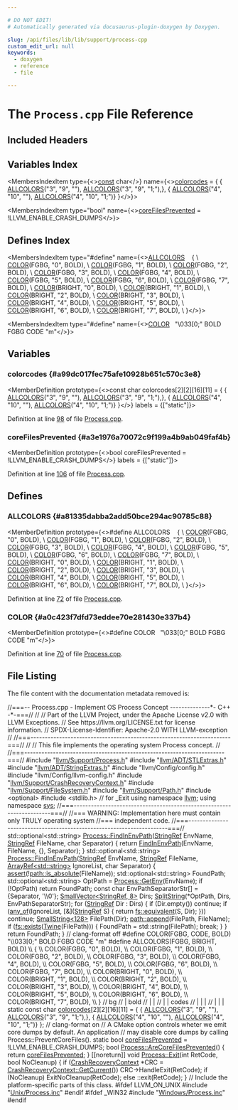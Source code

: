 ```yaml
---

# DO NOT EDIT!
# Automatically generated via docusaurus-plugin-doxygen by Doxygen.

slug: /api/files/lib/lib/support/process-cpp
custom_edit_url: null
keywords:
  - doxygen
  - reference
  - file

---
```





# The `Process.cpp` File Reference

<DoxygenPage pluginConfig={pluginConfig}>



## Included Headers

<IncludesList>
<IncludesListItem
  filePath="llvm/Support/Process.h"
  permalink="/docs/api/files/include/include/llvm/include/llvm/support/process-h"
  isLocal="true" />
<IncludesListItem
  filePath="llvm/ADT/STLExtras.h"
  permalink="/docs/api/files/include/include/llvm/include/llvm/adt/stlextras-h"
  isLocal="true" />
<IncludesListItem
  filePath="llvm/ADT/StringExtras.h"
  permalink="/docs/api/files/include/include/llvm/include/llvm/adt/stringextras-h"
  isLocal="true" />
<IncludesListItem
  filePath="llvm/Config/config.h"
  permalink=""
  isLocal="true" />
<IncludesListItem
  filePath="llvm/Config/llvm-config.h"
  permalink=""
  isLocal="true" />
<IncludesListItem
  filePath="llvm/Support/CrashRecoveryContext.h"
  permalink="/docs/api/files/include/include/llvm/include/llvm/support/crashrecoverycontext-h"
  isLocal="true" />
<IncludesListItem
  filePath="llvm/Support/FileSystem.h"
  permalink="/docs/api/files/include/include/llvm/include/llvm/support/filesystem-h"
  isLocal="true" />
<IncludesListItem
  filePath="llvm/Support/Path.h"
  permalink="/docs/api/files/include/include/llvm/include/llvm/support/path-h"
  isLocal="true" />
<IncludesListItem
  filePath="optional"
  permalink=""
  isLocal="false" />
<IncludesListItem
  filePath="stdlib.h"
  permalink=""
  isLocal="false" />
<IncludesListItem
  filePath="Unix/Process.inc"
  permalink="/docs/api/files/lib/lib/support/lib/support/unix/process-inc"
  isLocal="true" />
</IncludesList>

## Variables Index

<MembersIndex>

<MembersIndexItem
  type={<><a href="/docs/api/files/lib/lib/target/lib/target/aarch64/aarch64promoteconstant-cpp/#a90f8350fecae261c25be85d38b451bff">const</a> char</>}
  name={<><a href="#a99dc017fec75afe10928b651c570c3e8">colorcodes</a> = &#123;
    &#123; <a href="#a81335dabba2add50bce294ac90785c88">ALLCOLORS</a>(&quot;3&quot;, &quot;9&quot;, &quot;&quot;), <a href="#a81335dabba2add50bce294ac90785c88">ALLCOLORS</a>(&quot;3&quot;, &quot;9&quot;, &quot;1;&quot;),&#125;,
    &#123; <a href="#a81335dabba2add50bce294ac90785c88">ALLCOLORS</a>(&quot;4&quot;, &quot;10&quot;, &quot;&quot;), <a href="#a81335dabba2add50bce294ac90785c88">ALLCOLORS</a>(&quot;4&quot;, &quot;10&quot;, &quot;1;&quot;)&#125;
&#125;</>}>
</MembersIndexItem>

<MembersIndexItem
  type="bool"
  name={<><a href="#a3e1976a70072c9f199a4b9ab049faf4b">coreFilesPrevented</a> = !LLVM&#95;ENABLE&#95;CRASH&#95;DUMPS</>}>
</MembersIndexItem>

</MembersIndex>

## Defines Index

<MembersIndex>

<MembersIndexItem
  type="#define"
  name={<><a href="#a81335dabba2add50bce294ac90785c88">ALLCOLORS</a>&nbsp;&nbsp;&nbsp;  &#123;                           \\
    <a href="#a0c423f7dfd73eddee70e281430e337b4">COLOR</a>(FGBG, &quot;0&quot;, BOLD),   \\
    <a href="#a0c423f7dfd73eddee70e281430e337b4">COLOR</a>(FGBG, &quot;1&quot;, BOLD),   \\
    <a href="#a0c423f7dfd73eddee70e281430e337b4">COLOR</a>(FGBG, &quot;2&quot;, BOLD),   \\
    <a href="#a0c423f7dfd73eddee70e281430e337b4">COLOR</a>(FGBG, &quot;3&quot;, BOLD),   \\
    <a href="#a0c423f7dfd73eddee70e281430e337b4">COLOR</a>(FGBG, &quot;4&quot;, BOLD),   \\
    <a href="#a0c423f7dfd73eddee70e281430e337b4">COLOR</a>(FGBG, &quot;5&quot;, BOLD),   \\
    <a href="#a0c423f7dfd73eddee70e281430e337b4">COLOR</a>(FGBG, &quot;6&quot;, BOLD),   \\
    <a href="#a0c423f7dfd73eddee70e281430e337b4">COLOR</a>(FGBG, &quot;7&quot;, BOLD),   \\
    <a href="#a0c423f7dfd73eddee70e281430e337b4">COLOR</a>(BRIGHT, &quot;0&quot;, BOLD), \\
    <a href="#a0c423f7dfd73eddee70e281430e337b4">COLOR</a>(BRIGHT, &quot;1&quot;, BOLD), \\
    <a href="#a0c423f7dfd73eddee70e281430e337b4">COLOR</a>(BRIGHT, &quot;2&quot;, BOLD), \\
    <a href="#a0c423f7dfd73eddee70e281430e337b4">COLOR</a>(BRIGHT, &quot;3&quot;, BOLD), \\
    <a href="#a0c423f7dfd73eddee70e281430e337b4">COLOR</a>(BRIGHT, &quot;4&quot;, BOLD), \\
    <a href="#a0c423f7dfd73eddee70e281430e337b4">COLOR</a>(BRIGHT, &quot;5&quot;, BOLD), \\
    <a href="#a0c423f7dfd73eddee70e281430e337b4">COLOR</a>(BRIGHT, &quot;6&quot;, BOLD), \\
    <a href="#a0c423f7dfd73eddee70e281430e337b4">COLOR</a>(BRIGHT, &quot;7&quot;, BOLD), \\
  &#125;</>}>
</MembersIndexItem>

<MembersIndexItem
  type="#define"
  name={<><a href="#a0c423f7dfd73eddee70e281430e337b4">COLOR</a>&nbsp;&nbsp;&nbsp;&quot;\\033&#91;0;&quot; BOLD FGBG CODE &quot;m&quot;</>}>
</MembersIndexItem>

</MembersIndex>


<SectionDefinition>

## Variables

### colorcodes {#a99dc017fec75afe10928b651c570c3e8}

<MemberDefinition
  prototype={<>const char colorcodes&#91;2&#93;&#91;2&#93;&#91;16&#93;&#91;11&#93; = &#123;
    &#123; <a href="#a81335dabba2add50bce294ac90785c88">ALLCOLORS</a>(&quot;3&quot;, &quot;9&quot;, &quot;&quot;), <a href="#a81335dabba2add50bce294ac90785c88">ALLCOLORS</a>(&quot;3&quot;, &quot;9&quot;, &quot;1;&quot;),&#125;,
    &#123; <a href="#a81335dabba2add50bce294ac90785c88">ALLCOLORS</a>(&quot;4&quot;, &quot;10&quot;, &quot;&quot;), <a href="#a81335dabba2add50bce294ac90785c88">ALLCOLORS</a>(&quot;4&quot;, &quot;10&quot;, &quot;1;&quot;)&#125;
&#125;</>}
  labels = {["static"]}>

Definition at line <a href="#l00098">98</a> of file <a href="/docs/api/files/lib/lib/support/process-cpp">Process.cpp</a>.
</MemberDefinition>

### coreFilesPrevented {#a3e1976a70072c9f199a4b9ab049faf4b}

<MemberDefinition
  prototype={<>bool coreFilesPrevented = !LLVM&#95;ENABLE&#95;CRASH&#95;DUMPS</>}
  labels = {["static"]}>

Definition at line <a href="#l00106">106</a> of file <a href="/docs/api/files/lib/lib/support/process-cpp">Process.cpp</a>.
</MemberDefinition>

</SectionDefinition>

<SectionDefinition>

## Defines

### ALLCOLORS {#a81335dabba2add50bce294ac90785c88}

<MemberDefinition
  prototype={<>#define ALLCOLORS&nbsp;&nbsp;&nbsp;  &#123;                           \\
    <a href="#a0c423f7dfd73eddee70e281430e337b4">COLOR</a>(FGBG, &quot;0&quot;, BOLD),   \\
    <a href="#a0c423f7dfd73eddee70e281430e337b4">COLOR</a>(FGBG, &quot;1&quot;, BOLD),   \\
    <a href="#a0c423f7dfd73eddee70e281430e337b4">COLOR</a>(FGBG, &quot;2&quot;, BOLD),   \\
    <a href="#a0c423f7dfd73eddee70e281430e337b4">COLOR</a>(FGBG, &quot;3&quot;, BOLD),   \\
    <a href="#a0c423f7dfd73eddee70e281430e337b4">COLOR</a>(FGBG, &quot;4&quot;, BOLD),   \\
    <a href="#a0c423f7dfd73eddee70e281430e337b4">COLOR</a>(FGBG, &quot;5&quot;, BOLD),   \\
    <a href="#a0c423f7dfd73eddee70e281430e337b4">COLOR</a>(FGBG, &quot;6&quot;, BOLD),   \\
    <a href="#a0c423f7dfd73eddee70e281430e337b4">COLOR</a>(FGBG, &quot;7&quot;, BOLD),   \\
    <a href="#a0c423f7dfd73eddee70e281430e337b4">COLOR</a>(BRIGHT, &quot;0&quot;, BOLD), \\
    <a href="#a0c423f7dfd73eddee70e281430e337b4">COLOR</a>(BRIGHT, &quot;1&quot;, BOLD), \\
    <a href="#a0c423f7dfd73eddee70e281430e337b4">COLOR</a>(BRIGHT, &quot;2&quot;, BOLD), \\
    <a href="#a0c423f7dfd73eddee70e281430e337b4">COLOR</a>(BRIGHT, &quot;3&quot;, BOLD), \\
    <a href="#a0c423f7dfd73eddee70e281430e337b4">COLOR</a>(BRIGHT, &quot;4&quot;, BOLD), \\
    <a href="#a0c423f7dfd73eddee70e281430e337b4">COLOR</a>(BRIGHT, &quot;5&quot;, BOLD), \\
    <a href="#a0c423f7dfd73eddee70e281430e337b4">COLOR</a>(BRIGHT, &quot;6&quot;, BOLD), \\
    <a href="#a0c423f7dfd73eddee70e281430e337b4">COLOR</a>(BRIGHT, &quot;7&quot;, BOLD), \\
  &#125;</>}>

Definition at line <a href="#l00072">72</a> of file <a href="/docs/api/files/lib/lib/support/process-cpp">Process.cpp</a>.
</MemberDefinition>

### COLOR {#a0c423f7dfd73eddee70e281430e337b4}

<MemberDefinition
  prototype={<>#define COLOR&nbsp;&nbsp;&nbsp;&quot;\\033&#91;0;&quot; BOLD FGBG CODE &quot;m&quot;</>}>

Definition at line <a href="#l00070">70</a> of file <a href="/docs/api/files/lib/lib/support/process-cpp">Process.cpp</a>.
</MemberDefinition>

</SectionDefinition>

## File Listing

The file content with the documentation metadata removed is:

<ProgramListing>

<Link id="l00001" /><CodeLine lineNumber="1"><Highlight kind="comment">//===-- Process.cpp - Implement OS Process Concept --------------&#42;- C++ -&#42;-===//</Highlight><Highlight kind="normal"></Highlight></CodeLine>
<Link id="l00002" /><CodeLine lineNumber="2"><Highlight kind="normal"></Highlight><Highlight kind="comment">//</Highlight><Highlight kind="normal"></Highlight></CodeLine>
<Link id="l00003" /><CodeLine lineNumber="3"><Highlight kind="normal"></Highlight><Highlight kind="comment">// Part of the LLVM Project, under the Apache License v2.0 with LLVM Exceptions.</Highlight><Highlight kind="normal"></Highlight></CodeLine>
<Link id="l00004" /><CodeLine lineNumber="4"><Highlight kind="normal"></Highlight><Highlight kind="comment">// See https://llvm.org/LICENSE.txt for license information.</Highlight><Highlight kind="normal"></Highlight></CodeLine>
<Link id="l00005" /><CodeLine lineNumber="5"><Highlight kind="normal"></Highlight><Highlight kind="comment">// SPDX-License-Identifier: Apache-2.0 WITH LLVM-exception</Highlight><Highlight kind="normal"></Highlight></CodeLine>
<Link id="l00006" /><CodeLine lineNumber="6"><Highlight kind="normal"></Highlight><Highlight kind="comment">//</Highlight><Highlight kind="normal"></Highlight></CodeLine>
<Link id="l00007" /><CodeLine lineNumber="7"><Highlight kind="normal"></Highlight><Highlight kind="comment">//===----------------------------------------------------------------------===//</Highlight><Highlight kind="normal"></Highlight></CodeLine>
<Link id="l00008" /><CodeLine lineNumber="8"><Highlight kind="normal"></Highlight><Highlight kind="comment">//</Highlight><Highlight kind="normal"></Highlight></CodeLine>
<Link id="l00009" /><CodeLine lineNumber="9"><Highlight kind="normal"></Highlight><Highlight kind="comment">//  This file implements the operating system Process concept.</Highlight><Highlight kind="normal"></Highlight></CodeLine>
<Link id="l00010" /><CodeLine lineNumber="10"><Highlight kind="normal"></Highlight><Highlight kind="comment">//</Highlight><Highlight kind="normal"></Highlight></CodeLine>
<Link id="l00011" /><CodeLine lineNumber="11"><Highlight kind="normal"></Highlight><Highlight kind="comment">//===----------------------------------------------------------------------===//</Highlight><Highlight kind="normal"></Highlight></CodeLine>
<Link id="l00012" /><CodeLine lineNumber="12"><Highlight kind="normal"></Highlight></CodeLine>
<Link id="l00013" /><CodeLine lineNumber="13"><Highlight kind="normal"></Highlight><Highlight kind="preprocessor">#include &quot;<a href="/docs/api/files/include/include/llvm/include/llvm/support/process-h">llvm/Support/Process.h</a>&quot;</Highlight><Highlight kind="normal"></Highlight></CodeLine>
<Link id="l00014" /><CodeLine lineNumber="14"><Highlight kind="normal"></Highlight><Highlight kind="preprocessor">#include &quot;<a href="/docs/api/files/include/include/llvm/include/llvm/adt/stlextras-h">llvm/ADT/STLExtras.h</a>&quot;</Highlight><Highlight kind="normal"></Highlight></CodeLine>
<Link id="l00015" /><CodeLine lineNumber="15"><Highlight kind="normal"></Highlight><Highlight kind="preprocessor">#include &quot;<a href="/docs/api/files/include/include/llvm/include/llvm/adt/stringextras-h">llvm/ADT/StringExtras.h</a>&quot;</Highlight><Highlight kind="normal"></Highlight></CodeLine>
<Link id="l00016" /><CodeLine lineNumber="16"><Highlight kind="normal"></Highlight><Highlight kind="preprocessor">#include &quot;llvm/Config/config.h&quot;</Highlight><Highlight kind="normal"></Highlight></CodeLine>
<Link id="l00017" /><CodeLine lineNumber="17"><Highlight kind="normal"></Highlight><Highlight kind="preprocessor">#include &quot;llvm/Config/llvm-config.h&quot;</Highlight><Highlight kind="normal"></Highlight></CodeLine>
<Link id="l00018" /><CodeLine lineNumber="18"><Highlight kind="normal"></Highlight><Highlight kind="preprocessor">#include &quot;<a href="/docs/api/files/include/include/llvm/include/llvm/support/crashrecoverycontext-h">llvm/Support/CrashRecoveryContext.h</a>&quot;</Highlight><Highlight kind="normal"></Highlight></CodeLine>
<Link id="l00019" /><CodeLine lineNumber="19"><Highlight kind="normal"></Highlight><Highlight kind="preprocessor">#include &quot;<a href="/docs/api/files/include/include/llvm/include/llvm/support/filesystem-h">llvm/Support/FileSystem.h</a>&quot;</Highlight><Highlight kind="normal"></Highlight></CodeLine>
<Link id="l00020" /><CodeLine lineNumber="20"><Highlight kind="normal"></Highlight><Highlight kind="preprocessor">#include &quot;<a href="/docs/api/files/include/include/llvm/include/llvm/support/path-h">llvm/Support/Path.h</a>&quot;</Highlight><Highlight kind="normal"></Highlight></CodeLine>
<Link id="l00021" /><CodeLine lineNumber="21"><Highlight kind="normal"></Highlight></CodeLine>
<Link id="l00022" /><CodeLine lineNumber="22"><Highlight kind="normal"></Highlight><Highlight kind="preprocessor">#include &lt;optional&gt;</Highlight><Highlight kind="normal"></Highlight></CodeLine>
<Link id="l00023" /><CodeLine lineNumber="23"><Highlight kind="normal"></Highlight><Highlight kind="preprocessor">#include &lt;stdlib.h&gt;</Highlight><Highlight kind="normal"> </Highlight><Highlight kind="comment">// for &#95;Exit</Highlight><Highlight kind="normal"></Highlight></CodeLine>
<Link id="l00024" /><CodeLine lineNumber="24"><Highlight kind="normal"></Highlight></CodeLine>
<Link id="l00025" /><CodeLine lineNumber="25"><Highlight kind="normal"></Highlight><Highlight kind="keyword">using namespace </Highlight><Highlight kind="normal"><a href="/docs/api/namespaces/llvm">llvm</a>;</Highlight></CodeLine>
<Link id="l00026" /><CodeLine lineNumber="26"><Highlight kind="normal"></Highlight><Highlight kind="keyword">using namespace </Highlight><Highlight kind="normal"><a href="/docs/api/namespaces/llvm/sys">sys</a>;</Highlight></CodeLine>
<Link id="l00027" /><CodeLine lineNumber="27"><Highlight kind="normal"></Highlight></CodeLine>
<Link id="l00028" /><CodeLine lineNumber="28"><Highlight kind="normal"></Highlight><Highlight kind="comment">//===----------------------------------------------------------------------===//</Highlight><Highlight kind="normal"></Highlight></CodeLine>
<Link id="l00029" /><CodeLine lineNumber="29"><Highlight kind="normal"></Highlight><Highlight kind="comment">//=== WARNING: Implementation here must contain only TRULY operating system</Highlight><Highlight kind="normal"></Highlight></CodeLine>
<Link id="l00030" /><CodeLine lineNumber="30"><Highlight kind="normal"></Highlight><Highlight kind="comment">//===          independent code.</Highlight><Highlight kind="normal"></Highlight></CodeLine>
<Link id="l00031" /><CodeLine lineNumber="31"><Highlight kind="normal"></Highlight><Highlight kind="comment">//===----------------------------------------------------------------------===//</Highlight><Highlight kind="normal"></Highlight></CodeLine>
<Link id="l00032" /><CodeLine lineNumber="32"><Highlight kind="normal"></Highlight></CodeLine>
<Link id="l00033" /><CodeLine lineNumber="33"><Highlight kind="normal">std::optional&lt;std::string&gt;</Highlight></CodeLine>
<Link id="l00034" /><CodeLine lineNumber="34" lineLink="/docs/api/classes/llvm/sys/process/#ab97a24142bebbcf14ce0d586645abb5e"><Highlight kind="normal"><a href="/docs/api/classes/llvm/sys/process/#a2d23569135fe239b43594b6e8b99e67e">Process::FindInEnvPath</a>(<a href="/docs/api/classes/llvm/stringref">StringRef</a> EnvName, <a href="/docs/api/classes/llvm/stringref">StringRef</a> FileName, </Highlight><Highlight kind="keywordtype">char</Highlight><Highlight kind="normal"> Separator) &#123;</Highlight></CodeLine>
<Link id="l00035" /><CodeLine lineNumber="35"><Highlight kind="normal">  </Highlight><Highlight kind="keywordflow">return</Highlight><Highlight kind="normal"> <a href="/docs/api/classes/llvm/sys/process/#a2d23569135fe239b43594b6e8b99e67e">FindInEnvPath</a>(EnvName, FileName, &#123;&#125;, Separator);</Highlight></CodeLine>
<Link id="l00036" /><CodeLine lineNumber="36"><Highlight kind="normal">&#125;</Highlight></CodeLine>
<Link id="l00037" /><CodeLine lineNumber="37"><Highlight kind="normal"></Highlight></CodeLine>
<Link id="l00038" /><CodeLine lineNumber="38"><Highlight kind="normal">std::optional&lt;std::string&gt;</Highlight></CodeLine>
<Link id="l00039" /><CodeLine lineNumber="39" lineLink="/docs/api/classes/llvm/sys/process/#a2d23569135fe239b43594b6e8b99e67e"><Highlight kind="normal"><a href="/docs/api/classes/llvm/sys/process/#a2d23569135fe239b43594b6e8b99e67e">Process::FindInEnvPath</a>(<a href="/docs/api/classes/llvm/stringref">StringRef</a> EnvName, <a href="/docs/api/classes/llvm/stringref">StringRef</a> FileName,</Highlight></CodeLine>
<Link id="l00040" /><CodeLine lineNumber="40"><Highlight kind="normal">                       <a href="/docs/api/classes/llvm/arrayref">ArrayRef&lt;std::string&gt;</a> IgnoreList, </Highlight><Highlight kind="keywordtype">char</Highlight><Highlight kind="normal"> Separator) &#123;</Highlight></CodeLine>
<Link id="l00041" /><CodeLine lineNumber="41"><Highlight kind="normal">  <a href="/docs/api/files/lib/lib/target/lib/target/amdgpu/silowercontrolflow-cpp/#a4868c5d81c5ccc98c47aeab6244346a0">assert</a>(!<a href="/docs/api/namespaces/llvm/sys/path/#ac35ec1dacb408d4c65d55249c0e02474">path::is&#95;absolute</a>(FileName));</Highlight></CodeLine>
<Link id="l00042" /><CodeLine lineNumber="42"><Highlight kind="normal">  std::optional&lt;std::string&gt; FoundPath;</Highlight></CodeLine>
<Link id="l00043" /><CodeLine lineNumber="43"><Highlight kind="normal">  std::optional&lt;std::string&gt; OptPath = <a href="/docs/api/classes/llvm/sys/process/#a8806fc38b760a88a96d5d7fb67de545f">Process::GetEnv</a>(EnvName);</Highlight></CodeLine>
<Link id="l00044" /><CodeLine lineNumber="44"><Highlight kind="normal">  </Highlight><Highlight kind="keywordflow">if</Highlight><Highlight kind="normal"> (!OptPath)</Highlight></CodeLine>
<Link id="l00045" /><CodeLine lineNumber="45"><Highlight kind="normal">    </Highlight><Highlight kind="keywordflow">return</Highlight><Highlight kind="normal"> FoundPath;</Highlight></CodeLine>
<Link id="l00046" /><CodeLine lineNumber="46"><Highlight kind="normal"></Highlight></CodeLine>
<Link id="l00047" /><CodeLine lineNumber="47"><Highlight kind="normal">  </Highlight><Highlight kind="keyword">const</Highlight><Highlight kind="normal"> </Highlight><Highlight kind="keywordtype">char</Highlight><Highlight kind="normal"> EnvPathSeparatorStr&#91;&#93; = &#123;Separator, </Highlight><Highlight kind="charliteral">&#39;\\0&#39;</Highlight><Highlight kind="normal">&#125;;</Highlight></CodeLine>
<Link id="l00048" /><CodeLine lineNumber="48"><Highlight kind="normal">  <a href="/docs/api/classes/llvm/smallvector">SmallVector&lt;StringRef, 8&gt;</a> Dirs;</Highlight></CodeLine>
<Link id="l00049" /><CodeLine lineNumber="49"><Highlight kind="normal">  <a href="/docs/api/namespaces/llvm/#a544056717f2471026a27c31adb99df74">SplitString</a>(&#42;OptPath, Dirs, EnvPathSeparatorStr);</Highlight></CodeLine>
<Link id="l00050" /><CodeLine lineNumber="50"><Highlight kind="normal"></Highlight></CodeLine>
<Link id="l00051" /><CodeLine lineNumber="51"><Highlight kind="normal">  </Highlight><Highlight kind="keywordflow">for</Highlight><Highlight kind="normal"> (<a href="/docs/api/classes/llvm/stringref">StringRef</a> Dir : Dirs) &#123;</Highlight></CodeLine>
<Link id="l00052" /><CodeLine lineNumber="52"><Highlight kind="normal">    </Highlight><Highlight kind="keywordflow">if</Highlight><Highlight kind="normal"> (Dir.empty())</Highlight></CodeLine>
<Link id="l00053" /><CodeLine lineNumber="53"><Highlight kind="normal">      </Highlight><Highlight kind="keywordflow">continue</Highlight><Highlight kind="normal">;</Highlight></CodeLine>
<Link id="l00054" /><CodeLine lineNumber="54"><Highlight kind="normal"></Highlight></CodeLine>
<Link id="l00055" /><CodeLine lineNumber="55"><Highlight kind="normal">    </Highlight><Highlight kind="keywordflow">if</Highlight><Highlight kind="normal"> (<a href="/docs/api/namespaces/llvm/#a61d13d6824ec46c31260a4fd0997eda0">any&#95;of</a>(IgnoreList, &#91;&amp;&#93;(<a href="/docs/api/classes/llvm/stringref">StringRef</a> S) &#123; </Highlight><Highlight kind="keywordflow">return</Highlight><Highlight kind="normal"> <a href="/docs/api/namespaces/llvm/sys/fs/#a142386357a8879fc0b5041dc2e275bf5">fs::equivalent</a>(S, Dir); &#125;))</Highlight></CodeLine>
<Link id="l00056" /><CodeLine lineNumber="56"><Highlight kind="normal">      </Highlight><Highlight kind="keywordflow">continue</Highlight><Highlight kind="normal">;</Highlight></CodeLine>
<Link id="l00057" /><CodeLine lineNumber="57"><Highlight kind="normal"></Highlight></CodeLine>
<Link id="l00058" /><CodeLine lineNumber="58"><Highlight kind="normal">    <a href="/docs/api/classes/llvm/smallstring">SmallString&lt;128&gt;</a> FilePath(Dir);</Highlight></CodeLine>
<Link id="l00059" /><CodeLine lineNumber="59"><Highlight kind="normal">    <a href="/docs/api/namespaces/llvm/sys/path/#acb80894344c78dacf8d5ff8c23be697d">path::append</a>(FilePath, FileName);</Highlight></CodeLine>
<Link id="l00060" /><CodeLine lineNumber="60"><Highlight kind="normal">    </Highlight><Highlight kind="keywordflow">if</Highlight><Highlight kind="normal"> (<a href="/docs/api/namespaces/llvm/sys/fs/#a645a607ffcccb12f16a5736db991e7d9">fs::exists</a>(<a href="/docs/api/classes/llvm/twine">Twine</a>(FilePath))) &#123;</Highlight></CodeLine>
<Link id="l00061" /><CodeLine lineNumber="61"><Highlight kind="normal">      FoundPath = std::string(FilePath);</Highlight></CodeLine>
<Link id="l00062" /><CodeLine lineNumber="62"><Highlight kind="normal">      </Highlight><Highlight kind="keywordflow">break</Highlight><Highlight kind="normal">;</Highlight></CodeLine>
<Link id="l00063" /><CodeLine lineNumber="63"><Highlight kind="normal">    &#125;</Highlight></CodeLine>
<Link id="l00064" /><CodeLine lineNumber="64"><Highlight kind="normal">  &#125;</Highlight></CodeLine>
<Link id="l00065" /><CodeLine lineNumber="65"><Highlight kind="normal"></Highlight></CodeLine>
<Link id="l00066" /><CodeLine lineNumber="66"><Highlight kind="normal">  </Highlight><Highlight kind="keywordflow">return</Highlight><Highlight kind="normal"> FoundPath;</Highlight></CodeLine>
<Link id="l00067" /><CodeLine lineNumber="67"><Highlight kind="normal">&#125;</Highlight></CodeLine>
<Link id="l00068" /><CodeLine lineNumber="68"><Highlight kind="normal"></Highlight></CodeLine>
<Link id="l00069" /><CodeLine lineNumber="69"><Highlight kind="normal"></Highlight><Highlight kind="comment">// clang-format off</Highlight><Highlight kind="normal"></Highlight></CodeLine>
<Link id="l00070" /><CodeLine lineNumber="70" lineLink="#a0c423f7dfd73eddee70e281430e337b4"><Highlight kind="normal"></Highlight><Highlight kind="preprocessor">#define COLOR(FGBG, CODE, BOLD) &quot;\\033&#91;0;&quot; BOLD FGBG CODE &quot;m&quot;</Highlight><Highlight kind="normal"></Highlight></CodeLine>
<Link id="l00071" /><CodeLine lineNumber="71"><Highlight kind="normal"></Highlight></CodeLine>
<Link id="l00072" /><CodeLine lineNumber="72" lineLink="#a81335dabba2add50bce294ac90785c88"><Highlight kind="normal"></Highlight><Highlight kind="preprocessor">#define ALLCOLORS(FGBG, BRIGHT, BOLD) \\</Highlight></CodeLine>
<Link id="l00073" /><CodeLine lineNumber="73"><Highlight kind="preprocessor">  &#123;                           \\</Highlight></CodeLine>
<Link id="l00074" /><CodeLine lineNumber="74"><Highlight kind="preprocessor">    COLOR(FGBG, &quot;0&quot;, BOLD),   \\</Highlight></CodeLine>
<Link id="l00075" /><CodeLine lineNumber="75"><Highlight kind="preprocessor">    COLOR(FGBG, &quot;1&quot;, BOLD),   \\</Highlight></CodeLine>
<Link id="l00076" /><CodeLine lineNumber="76"><Highlight kind="preprocessor">    COLOR(FGBG, &quot;2&quot;, BOLD),   \\</Highlight></CodeLine>
<Link id="l00077" /><CodeLine lineNumber="77"><Highlight kind="preprocessor">    COLOR(FGBG, &quot;3&quot;, BOLD),   \\</Highlight></CodeLine>
<Link id="l00078" /><CodeLine lineNumber="78"><Highlight kind="preprocessor">    COLOR(FGBG, &quot;4&quot;, BOLD),   \\</Highlight></CodeLine>
<Link id="l00079" /><CodeLine lineNumber="79"><Highlight kind="preprocessor">    COLOR(FGBG, &quot;5&quot;, BOLD),   \\</Highlight></CodeLine>
<Link id="l00080" /><CodeLine lineNumber="80"><Highlight kind="preprocessor">    COLOR(FGBG, &quot;6&quot;, BOLD),   \\</Highlight></CodeLine>
<Link id="l00081" /><CodeLine lineNumber="81"><Highlight kind="preprocessor">    COLOR(FGBG, &quot;7&quot;, BOLD),   \\</Highlight></CodeLine>
<Link id="l00082" /><CodeLine lineNumber="82"><Highlight kind="preprocessor">    COLOR(BRIGHT, &quot;0&quot;, BOLD), \\</Highlight></CodeLine>
<Link id="l00083" /><CodeLine lineNumber="83"><Highlight kind="preprocessor">    COLOR(BRIGHT, &quot;1&quot;, BOLD), \\</Highlight></CodeLine>
<Link id="l00084" /><CodeLine lineNumber="84"><Highlight kind="preprocessor">    COLOR(BRIGHT, &quot;2&quot;, BOLD), \\</Highlight></CodeLine>
<Link id="l00085" /><CodeLine lineNumber="85"><Highlight kind="preprocessor">    COLOR(BRIGHT, &quot;3&quot;, BOLD), \\</Highlight></CodeLine>
<Link id="l00086" /><CodeLine lineNumber="86"><Highlight kind="preprocessor">    COLOR(BRIGHT, &quot;4&quot;, BOLD), \\</Highlight></CodeLine>
<Link id="l00087" /><CodeLine lineNumber="87"><Highlight kind="preprocessor">    COLOR(BRIGHT, &quot;5&quot;, BOLD), \\</Highlight></CodeLine>
<Link id="l00088" /><CodeLine lineNumber="88"><Highlight kind="preprocessor">    COLOR(BRIGHT, &quot;6&quot;, BOLD), \\</Highlight></CodeLine>
<Link id="l00089" /><CodeLine lineNumber="89"><Highlight kind="preprocessor">    COLOR(BRIGHT, &quot;7&quot;, BOLD), \\</Highlight></CodeLine>
<Link id="l00090" /><CodeLine lineNumber="90"><Highlight kind="preprocessor">  &#125;</Highlight><Highlight kind="normal"></Highlight></CodeLine>
<Link id="l00091" /><CodeLine lineNumber="91"><Highlight kind="normal"></Highlight></CodeLine>
<Link id="l00092" /><CodeLine lineNumber="92"><Highlight kind="normal"></Highlight><Highlight kind="comment">//                           bg</Highlight><Highlight kind="normal"></Highlight></CodeLine>
<Link id="l00093" /><CodeLine lineNumber="93"><Highlight kind="normal"></Highlight><Highlight kind="comment">//                           |  bold</Highlight><Highlight kind="normal"></Highlight></CodeLine>
<Link id="l00094" /><CodeLine lineNumber="94"><Highlight kind="normal"></Highlight><Highlight kind="comment">//                           |  |</Highlight><Highlight kind="normal"></Highlight></CodeLine>
<Link id="l00095" /><CodeLine lineNumber="95"><Highlight kind="normal"></Highlight><Highlight kind="comment">//                           |  |   codes</Highlight><Highlight kind="normal"></Highlight></CodeLine>
<Link id="l00096" /><CodeLine lineNumber="96"><Highlight kind="normal"></Highlight><Highlight kind="comment">//                           |  |   |</Highlight><Highlight kind="normal"></Highlight></CodeLine>
<Link id="l00097" /><CodeLine lineNumber="97"><Highlight kind="normal"></Highlight><Highlight kind="comment">//                           |  |   |</Highlight><Highlight kind="normal"></Highlight></CodeLine>
<Link id="l00098" /><CodeLine lineNumber="98" lineLink="#a99dc017fec75afe10928b651c570c3e8"><Highlight kind="normal"></Highlight><Highlight kind="keyword">static</Highlight><Highlight kind="normal"> </Highlight><Highlight kind="keyword">const</Highlight><Highlight kind="normal"> </Highlight><Highlight kind="keywordtype">char</Highlight><Highlight kind="normal"> <a href="#a99dc017fec75afe10928b651c570c3e8">colorcodes</a>&#91;2&#93;&#91;2&#93;&#91;16&#93;&#91;11&#93; = &#123;</Highlight></CodeLine>
<Link id="l00099" /><CodeLine lineNumber="99"><Highlight kind="normal">    &#123; <a href="#a81335dabba2add50bce294ac90785c88">ALLCOLORS</a>(</Highlight><Highlight kind="stringliteral">&quot;3&quot;</Highlight><Highlight kind="normal">, </Highlight><Highlight kind="stringliteral">&quot;9&quot;</Highlight><Highlight kind="normal">, </Highlight><Highlight kind="stringliteral">&quot;&quot;</Highlight><Highlight kind="normal">), <a href="#a81335dabba2add50bce294ac90785c88">ALLCOLORS</a>(</Highlight><Highlight kind="stringliteral">&quot;3&quot;</Highlight><Highlight kind="normal">, </Highlight><Highlight kind="stringliteral">&quot;9&quot;</Highlight><Highlight kind="normal">, </Highlight><Highlight kind="stringliteral">&quot;1;&quot;</Highlight><Highlight kind="normal">),&#125;,</Highlight></CodeLine>
<Link id="l00100" /><CodeLine lineNumber="100"><Highlight kind="normal">    &#123; <a href="#a81335dabba2add50bce294ac90785c88">ALLCOLORS</a>(</Highlight><Highlight kind="stringliteral">&quot;4&quot;</Highlight><Highlight kind="normal">, </Highlight><Highlight kind="stringliteral">&quot;10&quot;</Highlight><Highlight kind="normal">, </Highlight><Highlight kind="stringliteral">&quot;&quot;</Highlight><Highlight kind="normal">), <a href="#a81335dabba2add50bce294ac90785c88">ALLCOLORS</a>(</Highlight><Highlight kind="stringliteral">&quot;4&quot;</Highlight><Highlight kind="normal">, </Highlight><Highlight kind="stringliteral">&quot;10&quot;</Highlight><Highlight kind="normal">, </Highlight><Highlight kind="stringliteral">&quot;1;&quot;</Highlight><Highlight kind="normal">)&#125;</Highlight></CodeLine>
<Link id="l00101" /><CodeLine lineNumber="101"><Highlight kind="normal">&#125;;</Highlight></CodeLine>
<Link id="l00102" /><CodeLine lineNumber="102"><Highlight kind="normal"></Highlight><Highlight kind="comment">// clang-format on</Highlight><Highlight kind="normal"></Highlight></CodeLine>
<Link id="l00103" /><CodeLine lineNumber="103"><Highlight kind="normal"></Highlight></CodeLine>
<Link id="l00104" /><CodeLine lineNumber="104"><Highlight kind="normal"></Highlight><Highlight kind="comment">// A CMake option controls wheter we emit core dumps by default. An application</Highlight><Highlight kind="normal"></Highlight></CodeLine>
<Link id="l00105" /><CodeLine lineNumber="105"><Highlight kind="normal"></Highlight><Highlight kind="comment">// may disable core dumps by calling Process::PreventCoreFiles().</Highlight><Highlight kind="normal"></Highlight></CodeLine>
<Link id="l00106" /><CodeLine lineNumber="106" lineLink="#a3e1976a70072c9f199a4b9ab049faf4b"><Highlight kind="normal"></Highlight><Highlight kind="keyword">static</Highlight><Highlight kind="normal"> </Highlight><Highlight kind="keywordtype">bool</Highlight><Highlight kind="normal"> <a href="#a3e1976a70072c9f199a4b9ab049faf4b">coreFilesPrevented</a> = !LLVM&#95;ENABLE&#95;CRASH&#95;DUMPS;</Highlight></CodeLine>
<Link id="l00107" /><CodeLine lineNumber="107"><Highlight kind="normal"></Highlight></CodeLine>
<Link id="l00108" /><CodeLine lineNumber="108" lineLink="/docs/api/classes/llvm/sys/process/#a92a5bd75c81ada9ad86716daac4a4fdc"><Highlight kind="normal"></Highlight><Highlight kind="keywordtype">bool</Highlight><Highlight kind="normal"> <a href="/docs/api/classes/llvm/sys/process/#a92a5bd75c81ada9ad86716daac4a4fdc">Process::AreCoreFilesPrevented</a>() &#123; </Highlight><Highlight kind="keywordflow">return</Highlight><Highlight kind="normal"> <a href="#a3e1976a70072c9f199a4b9ab049faf4b">coreFilesPrevented</a>; &#125;</Highlight></CodeLine>
<Link id="l00109" /><CodeLine lineNumber="109"><Highlight kind="normal"></Highlight></CodeLine>
<Link id="l00110" /><CodeLine lineNumber="110" lineLink="/docs/api/classes/llvm/sys/process/#a38ee110d150d9b436e4d01405bd7f1a9"><Highlight kind="normal">&#91;&#91;noreturn&#93;&#93; </Highlight><Highlight kind="keywordtype">void</Highlight><Highlight kind="normal"> <a href="/docs/api/classes/llvm/sys/process/#a38ee110d150d9b436e4d01405bd7f1a9">Process::Exit</a>(</Highlight><Highlight kind="keywordtype">int</Highlight><Highlight kind="normal"> RetCode, </Highlight><Highlight kind="keywordtype">bool</Highlight><Highlight kind="normal"> NoCleanup) &#123;</Highlight></CodeLine>
<Link id="l00111" /><CodeLine lineNumber="111"><Highlight kind="normal">  </Highlight><Highlight kind="keywordflow">if</Highlight><Highlight kind="normal"> (<a href="/docs/api/classes/llvm/crashrecoverycontext">CrashRecoveryContext</a> &#42;CRC = <a href="/docs/api/classes/llvm/crashrecoverycontext/#a105fa65624c954b0a44d73615cbbeba1">CrashRecoveryContext::GetCurrent</a>())</Highlight></CodeLine>
<Link id="l00112" /><CodeLine lineNumber="112"><Highlight kind="normal">    CRC-&gt;HandleExit(RetCode);</Highlight></CodeLine>
<Link id="l00113" /><CodeLine lineNumber="113"><Highlight kind="normal"></Highlight></CodeLine>
<Link id="l00114" /><CodeLine lineNumber="114"><Highlight kind="normal">  </Highlight><Highlight kind="keywordflow">if</Highlight><Highlight kind="normal"> (NoCleanup)</Highlight></CodeLine>
<Link id="l00115" /><CodeLine lineNumber="115"><Highlight kind="normal">    ExitNoCleanup(RetCode);</Highlight></CodeLine>
<Link id="l00116" /><CodeLine lineNumber="116"><Highlight kind="normal">  else</Highlight></CodeLine>
<Link id="l00117" /><CodeLine lineNumber="117"><Highlight kind="normal">    ::exit(RetCode);</Highlight></CodeLine>
<Link id="l00118" /><CodeLine lineNumber="118"><Highlight kind="normal">&#125;</Highlight></CodeLine>
<Link id="l00119" /><CodeLine lineNumber="119"><Highlight kind="normal"></Highlight></CodeLine>
<Link id="l00120" /><CodeLine lineNumber="120"><Highlight kind="normal"></Highlight><Highlight kind="comment">// Include the platform-specific parts of this class.</Highlight><Highlight kind="normal"></Highlight></CodeLine>
<Link id="l00121" /><CodeLine lineNumber="121"><Highlight kind="normal"></Highlight><Highlight kind="preprocessor">#ifdef LLVM&#95;ON&#95;UNIX</Highlight><Highlight kind="normal"></Highlight></CodeLine>
<Link id="l00122" /><CodeLine lineNumber="122"><Highlight kind="normal"></Highlight><Highlight kind="preprocessor">#include &quot;<a href="/docs/api/files/lib/lib/support/lib/support/unix/process-inc">Unix/Process.inc</a>&quot;</Highlight><Highlight kind="normal"></Highlight></CodeLine>
<Link id="l00123" /><CodeLine lineNumber="123"><Highlight kind="normal"></Highlight><Highlight kind="preprocessor">#endif</Highlight><Highlight kind="normal"></Highlight></CodeLine>
<Link id="l00124" /><CodeLine lineNumber="124"><Highlight kind="normal"></Highlight><Highlight kind="preprocessor">#ifdef &#95;WIN32</Highlight><Highlight kind="normal"></Highlight></CodeLine>
<Link id="l00125" /><CodeLine lineNumber="125"><Highlight kind="normal"></Highlight><Highlight kind="preprocessor">#include &quot;<a href="/docs/api/files/lib/lib/support/lib/support/windows/process-inc">Windows/Process.inc</a>&quot;</Highlight><Highlight kind="normal"></Highlight></CodeLine>
<Link id="l00126" /><CodeLine lineNumber="126"><Highlight kind="normal"></Highlight><Highlight kind="preprocessor">#endif</Highlight></CodeLine>

</ProgramListing>


</DoxygenPage>
